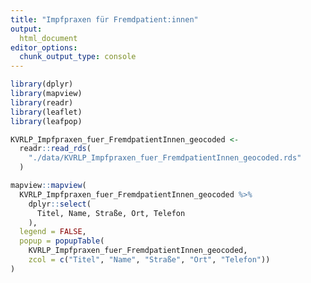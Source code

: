```yaml
---
title: "Impfpraxen für Fremdpatient:innen"
output: 
  html_document
editor_options: 
  chunk_output_type: console
---
```


```r
library(dplyr)
library(mapview)
library(readr)
library(leaflet)
library(leafpop)
```


```r
KVRLP_Impfpraxen_fuer_FremdpatientInnen_geocoded <-
  readr::read_rds(
    "./data/KVRLP_Impfpraxen_fuer_FremdpatientInnen_geocoded.rds"
  )
```

```r
mapview::mapview(
  KVRLP_Impfpraxen_fuer_FremdpatientInnen_geocoded %>% 
    dplyr::select(
      Titel, Name, Straße, Ort, Telefon
    ),
  legend = FALSE,
  popup = popupTable(
    KVRLP_Impfpraxen_fuer_FremdpatientInnen_geocoded,
    zcol = c("Titel", "Name", "Straße", "Ort", "Telefon"))
)
```


